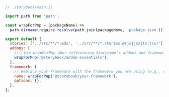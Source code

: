 ```js
// .storybook/main.js

import path from 'path';

const wrapForPnp = (packageName) =>
  path.dirname(require.resolve(path.join(packageName, 'package.json')));

export default {
  stories: ['../src/**/*.mdx', '../src/**/*.stories.@(js|jsx|ts|tsx)'],
  addons: [
    //👇 Use wrapForPnp when referencing Storybook's addons and frameworks
    wrapForPnp('@storybook/addon-essentials'),
  ],
  framework: {
    // Replace your-framework with the framework you are using (e.g., react-webpack5, vue3-webpack5)
    name: wrapForPnp('@storybook/your-framework'),
    options: {},
  },
};
```
